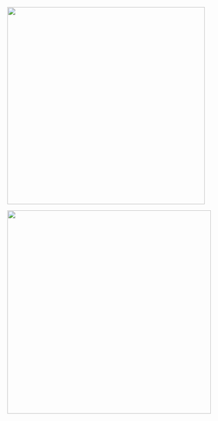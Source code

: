 ![](1.png){fig-align="center" width="452"}

[![](2.png){fig-align="center" width="466"}](https://www.linkedin.com/in/seisarhlakyi/)
